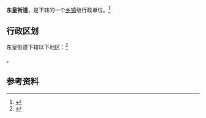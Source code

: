 {{中国乡级行政区|41/17/23/003/000}}

'''东皇街道'''，是{{PRC admin/fullname|41/17/23/003/000|3}}下辖的一个[[乡镇|乡镇]]级行政单位。<ref>{{PRC admin/ref sgc|{{PRC admin/parent|41/17/23/003/000}}}}</ref>

== 行政区划 ==

东皇街道下辖以下地区：<ref>{{PRC admin/ref sgc|41/17/23/003/000}}</ref>

{{PRC admin/children|41/17/23/003/000}}。

== 参考资料 ==

{{reflist}}

{{行政区划小作品}}
{{PRC admin/navcat|41/17/23/003/000}}
